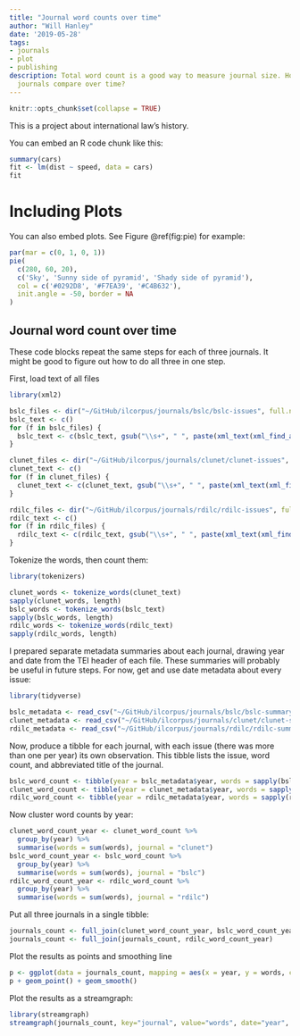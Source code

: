 ```yaml
---
title: "Journal word counts over time"
author: "Will Hanley"
date: '2019-05-28'
tags:
- journals
- plot
- publishing
description: Total word count is a good way to measure journal size. How do the different
  journals compare over time?
---
```


```r
knitr::opts_chunk$set(collapse = TRUE)
```

This is a project about international law's history.

You can embed an R code chunk like this:

```r
summary(cars)
fit <- lm(dist ~ speed, data = cars)
fit
```

# Including Plots

You can also embed plots. See Figure \@ref(fig:pie) for example:

```r
par(mar = c(0, 1, 0, 1))
pie(
  c(280, 60, 20),
  c('Sky', 'Sunny side of pyramid', 'Shady side of pyramid'),
  col = c('#0292D8', '#F7EA39', '#C4B632'),
  init.angle = -50, border = NA
)
```

## Journal word count over time

These code blocks repeat the same steps for each of three journals. It might be good to figure out how to do all three in one step.

First, load text of all files
```r
library(xml2)

bslc_files <- dir("~/GitHub/ilcorpus/journals/bslc/bslc-issues", full.names = TRUE)
bslc_text <- c()
for (f in bslc_files) {
  bslc_text <- c(bslc_text, gsub("\\s+", " ", paste(xml_text(xml_find_all(read_xml(f), "//text()")), collapse=" ")))
}

clunet_files <- dir("~/GitHub/ilcorpus/journals/clunet/clunet-issues", full.names = TRUE)
clunet_text <- c()
for (f in clunet_files) {
  clunet_text <- c(clunet_text, gsub("\\s+", " ", paste(xml_text(xml_find_all(read_xml(f), "//text()")), collapse=" ")))
}

rdilc_files <- dir("~/GitHub/ilcorpus/journals/rdilc/rdilc-issues", full.names = TRUE)
rdilc_text <- c()
for (f in rdilc_files) {
  rdilc_text <- c(rdilc_text, gsub("\\s+", " ", paste(xml_text(xml_find_all(read_xml(f), "//text()")), collapse=" ")))
}
```

Tokenize the words, then count them:
```r
library(tokenizers)

clunet_words <- tokenize_words(clunet_text)
sapply(clunet_words, length)
bslc_words <- tokenize_words(bslc_text)
sapply(bslc_words, length)
rdilc_words <- tokenize_words(rdilc_text)
sapply(rdilc_words, length)
```

I prepared separate metadata summaries about each journal, drawing year and date from the TEI header of each file. These summaries will probably be useful in future steps. For now, get and use date metadata about every issue:
```r
library(tidyverse)

bslc_metadata <- read_csv("~/GitHub/ilcorpus/journals/bslc/bslc-summary.csv")
clunet_metadata <- read_csv("~/GitHub/ilcorpus/journals/clunet/clunet-summary.csv")
rdilc_metadata <- read_csv("~/GitHub/ilcorpus/journals/rdilc/rdilc-summary.csv")
```

Now, produce a tibble for each journal, with each issue (there was more than one per year) its own observation. This tibble lists the issue, word count, and abbreviated title of the journal.
```r
bslc_word_count <- tibble(year = bslc_metadata$year, words = sapply(bslc_words, length), journal = "bslc")
clunet_word_count <- tibble(year = clunet_metadata$year, words = sapply(clunet_words, length), journal = "clunet")
rdilc_word_count <- tibble(year = rdilc_metadata$year, words = sapply(rdilc_words, length), journal = "clunet")
```

Now cluster word counts by year:
```r
clunet_word_count_year <- clunet_word_count %>% 
  group_by(year) %>% 
  summarise(words = sum(words), journal = "clunet")
bslc_word_count_year <- bslc_word_count %>% 
  group_by(year) %>% 
  summarise(words = sum(words), journal = "bslc")
rdilc_word_count_year <- rdilc_word_count %>% 
  group_by(year) %>% 
  summarise(words = sum(words), journal = "rdilc")
```

Put all three journals in a single tibble:
```r
journals_count <- full_join(clunet_word_count_year, bslc_word_count_year)
journals_count <- full_join(journals_count, rdilc_word_count_year)
```

Plot the results as points and smoothing line
```r
p <- ggplot(data = journals_count, mapping = aes(x = year, y = words, color = journal))
p + geom_point() + geom_smooth()
```

Plot the results as a streamgraph:
```r
library(streamgraph)
streamgraph(journals_count, key="journal", value="words", date="year", offset="zero") 
```

